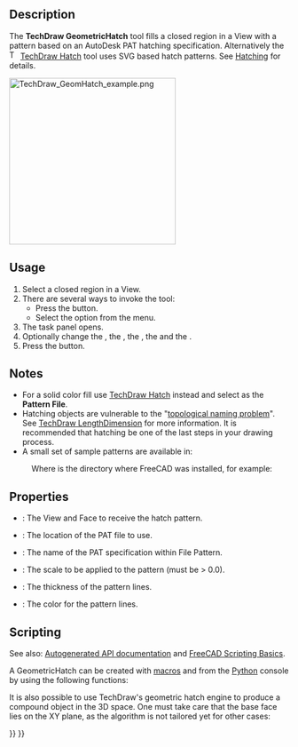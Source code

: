 <languages/>

{{Docnav
|[[TechDraw_Hatch|Hatch]]
|[[TechDraw_Annotation|Annotation]]
|[[TechDraw_Workbench|TechDraw]]
|IconL=TechDraw_Hatch.svg
|IconR=TechDraw_Annotation.svg
|IconC=Workbench_TechDraw.svg
}}

{{GuiCommand
|Name=TechDraw GeometricHatch
|MenuLocation=TechDraw → Hatching → Apply Geometric Hatch to Face
|Workbenches=[[TechDraw_Workbench|TechDraw]]
|SeeAlso=[[TechDraw_Hatch|TechDraw Hatch]], [[TechDraw_Hatching|TechDraw Hatching]]
}}

==Description==

The '''TechDraw GeometricHatch''' tool fills a closed region in a View with a pattern based on an AutoDesk PAT hatching specification. Alternatively the [[Image:TechDraw_Hatch.svg|16px]] [[TechDraw_Hatch|TechDraw Hatch]] tool uses SVG based hatch patterns. See [[TechDraw_Hatching|Hatching]] for details.

[[Image:TechDraw_GeomHatch_example.png|300px]]
{{Caption|Geometric hatch pattern on a face}}

==Usage==

# Select a closed region in a View.
# There are several ways to invoke the tool:
#* Press the {{Button|[[Image:TechDraw_GeometricHatch.svg|16px]] [[TechDraw_GeometricHatch|TechDraw GeometricHatch]]}} button.
#* Select the {{MenuCommand|TechDraw → Hatching → [[Image:TechDraw_GeometricHatch.svg|16px]] Apply Geometric Hatch to Face}} option from the menu.
# The {{MenuCommand|Apply Geometric Hatch to Face}} task panel opens.
# Optionally change the {{MenuCommand|Pattern File}}, the {{MenuCommand|Pattern Name}}, the {{MenuCommand|Pattern Scale}}, the {{MenuCommand|Line Weight}} and the {{MenuCommand|Line Color}}.
# Press the {{Button|OK}} button.

== Notes ==

* For a solid color fill use [[TechDraw_Hatch|TechDraw Hatch]] instead and select {{FileName|solid.svg}} as the '''Pattern File'''.
* Hatching objects are vulnerable to the "[[Topological_naming_problem|topological naming problem]]". See [[TechDraw_LengthDimension|TechDraw LengthDimension]] for more information. It is recommended that hatching be one of the last steps in your drawing process.
* A small set of sample patterns are available in:
: {{Code|code=
$INSTALL_DIR/data/Mod/TechDraw/PAT/FCPAT.pat
}}
: Where {{incode|$INSTALL_DIR}} is the directory where FreeCAD was installed, for example:
: {{Code|code=
/usr/share/freecad/data/Mod/TechDraw/PAT/FCPAT.pat
}}

==Properties==

* {{PropertyData|Source}}: The View and Face to receive the hatch pattern.
* {{PropertyData|File Pattern}}: The location of the PAT file to use.
* {{PropertyData|Name Pattern}}: The name of the PAT specification within File Pattern.
* {{PropertyData|Scale Pattern}}: The scale to be applied to the pattern (must be > 0.0).
* {{PropertyView|Weight Pattern}}: The thickness of the pattern lines.
* {{PropertyView|Color Pattern}}: The color for the pattern lines.

==Scripting==

See also: [https://freecad.github.io/SourceDoc/ Autogenerated API documentation] and [[FreeCAD_Scripting_Basics|FreeCAD Scripting Basics]].

A GeometricHatch can be created with [[Macros|macros]] and from the [[Python|Python]] console by using the following functions:

{{Code|code=
hatch = FreeCAD.ActiveDocument.addObject("TechDraw::DrawGeomHatch", "GeomHatch")
hatch.Source = (view1, ["Face0"])
hatch.FilePattern = "path/to/myPATfile.pat"
hatch.NamePattern = "Diamond"
page.addView(hatch)
}}

It is also possible to use TechDraw's geometric hatch engine to produce a compound object in the 3D space. One must take care that the base face lies on the XY plane, as the algorithm is not tailored yet for other cases:

{{Code|code=
import TechDraw
face = Part.makePlane(10, 10)
patfile = "path/to/myPATfile.pat"
pattern = "Diamond"
scale = 10
hatch = TechDraw.makeGeomHatch(face, scale, pattern, patfile)
Part.show(hatch)
}}


{{Docnav
|[[TechDraw_Hatch|Hatch]]
|[[TechDraw_Annotation|Annotation]]
|[[TechDraw_Workbench|TechDraw]]
|IconL=TechDraw_Hatch.svg
|IconR=TechDraw_Annotation.svg
|IconC=Workbench_TechDraw.svg
}}

{{TechDraw_Tools_navi{{#translation:}}}}
{{Userdocnavi{{#translation:}}}}